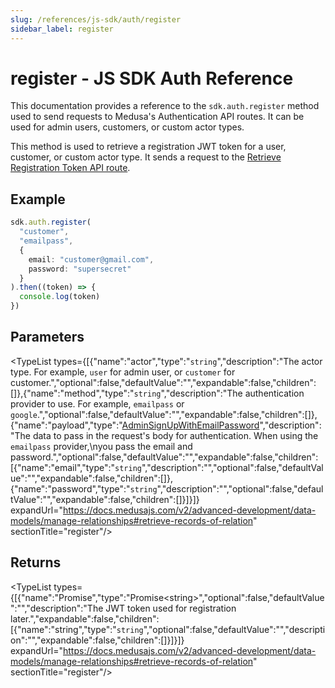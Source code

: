 ```yaml
---
slug: /references/js-sdk/auth/register
sidebar_label: register
---
```



# register - JS SDK Auth Reference

This documentation provides a reference to the `sdk.auth.register` method used to send requests to Medusa's Authentication API routes. It can be used for admin users, customers, or custom actor types.

This method is used to retrieve a registration JWT token for a user, customer, or custom actor type. It sends a request to the
[Retrieve Registration Token API route](https://docs.medusajs.com/api/store#auth\_postactor\_typeauth\_provider\_register).

## Example

```ts
sdk.auth.register(
  "customer",
  "emailpass",
  {
    email: "customer@gmail.com",
    password: "supersecret"
  }
).then((token) => {
  console.log(token)
})
```

## Parameters

<TypeList types={[{"name":"actor","type":"`string`","description":"The actor type. For example, `user` for admin user, or `customer` for customer.","optional":false,"defaultValue":"","expandable":false,"children":[]},{"name":"method","type":"`string`","description":"The authentication provider to use. For example, `emailpass` or `google`.","optional":false,"defaultValue":"","expandable":false,"children":[]},{"name":"payload","type":"[AdminSignUpWithEmailPassword](../../../../../types/HttpTypes/interfaces/types.HttpTypes.AdminSignUpWithEmailPassword/page.mdx)","description":"The data to pass in the request's body for authentication. When using the `emailpass` provider,\nyou pass the email and password.","optional":false,"defaultValue":"","expandable":false,"children":[{"name":"email","type":"`string`","description":"","optional":false,"defaultValue":"","expandable":false,"children":[]},{"name":"password","type":"`string`","description":"","optional":false,"defaultValue":"","expandable":false,"children":[]}]}]} expandUrl="https://docs.medusajs.com/v2/advanced-development/data-models/manage-relationships#retrieve-records-of-relation" sectionTitle="register"/>

## Returns

<TypeList types={[{"name":"Promise","type":"Promise&#60;string&#62;","optional":false,"defaultValue":"","description":"The JWT token used for registration later.","expandable":false,"children":[{"name":"string","type":"`string`","optional":false,"defaultValue":"","description":"","expandable":false,"children":[]}]}]} expandUrl="https://docs.medusajs.com/v2/advanced-development/data-models/manage-relationships#retrieve-records-of-relation" sectionTitle="register"/>
